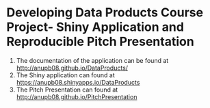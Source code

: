 # Developing Data Products Course Project-  Shiny Application and Reproducible Pitch Presentation

1. The documentation of the application can be found at [http://anupb08.github.io/DataProducts/](http://anupb08.github.io/DataProducts/)
2. The  Shiny application can found at [https://anupb08.shinyapps.io/DataProducts](https://anupb08.shinyapps.io/DataProducts)
3. The Pitch Presentation can found at [http://anupb08.github.io/PitchPresentation](http://anupb08.github.io/PitchPresentation) 
